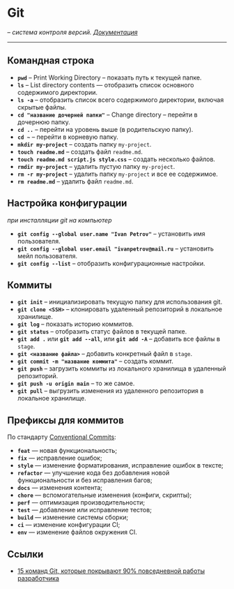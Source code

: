 # Git

*– система контроля версий. [Документация](https://git-scm.com/book/ru/v2)*

---

## Командная строка

- **`pwd`** – Print Working Directory – показать путь к текущей папке.  
- **`ls`** – List directory contents — отобразить список основного содержимого директории.  
- **`ls -a`** – отобразить список всего содержимого директории, включая скрытые файлы.  
- **`cd "название дочерней папки"`** – Change directory – перейти в дочернюю папку.  
- **`cd ..`** – перейти на уровень выше (в родительскую папку).  
- **`cd ~`** – перейти в корневую папку.  
- **`mkdir my-project`** – создать папку `my-project`.  
- **`touch readme.md`** – создать файл `readme.md`.  
- **`touch readme.md script.js style.css`** – создать несколько файлов.
- **`rmdir my-project`** – удалить пустую папку `my-project`.
- **`rm -r my-project`** – удалить папку `my-project` и все ее содержимое.
- **`rm readme.md`** – удалить файл `readme.md`.

## Настройка конфигурации
*при инсталляции git на компьютер*
  
- **`git config --global user.name "Ivan Petrov"`** – установить имя пользователя.
- **`git config --global user.email "ivanpetrov@mail.ru`** – установить мейл пользователя.
- **`git config --list`** – отобразить конфигурационные настройки.

## Коммиты

- **`git init`** – инициализировать текущую папку для использования git. 
- **`git clone <SSH>`** – клонировать удаленный репозиторий в локальное хранилище.
- **`git log`** – показать историю коммитов.
- **`git status`** – отобразить статус файлов в текущей папке.
- **`git add .`** или **`git add --all`**, или **`git add -A`** – добавить все файлы в `stage`.
- **`git <название файла>`** – добавить конкретный файл в `stage`.
- **`git commit -m "название коммита"`** – создать коммит.
- **`git push`** – загрузить коммиты из локального хранилища в удаленный репозиторий.
- **`git push -u origin main`** – то же самое.
- **`git pull`** – выгрузить изменения из удаленного репозитория в локальное хранилище.

## Префиксы для коммитов

По стандарту [Conventional Commits](https://www.conventionalcommits.org/en/v1.0.0/):

- **`feat`** — новая функциональность;  
- **`fix`** — исправление ошибок;  
- **`style`** — изменение форматирования, исправление ошибок в тексте;  
- **`refactor`** — улучшение кода без добавления новой функциональности и без исправления багов;  
- **`docs`** — изменения контента;  
- **`chore`** — вспомогательные изменения (конфиги, скрипты);  
- **`perf`** — оптимизация производительности;  
- **`test`** — добавление или исправление тестов;  
- **`build`** — изменение системы сборки;  
- **`ci`** — изменение конфигурации CI;  
- **`env`** — изменение файлов окружения CI.  

## Ссылки

- [15 команд Git, которые покрывают 90% повседневной работы разработчика](https://habr.com/ru/articles/905658/)



